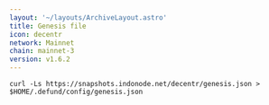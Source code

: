 ```yaml
---
layout: '~/layouts/ArchiveLayout.astro'
title: Genesis file
icon: decentr
network: Mainnet
chain: mainnet-3
version: v1.6.2
---
```

```
curl -Ls https://snapshots.indonode.net/decentr/genesis.json > $HOME/.defund/config/genesis.json
```